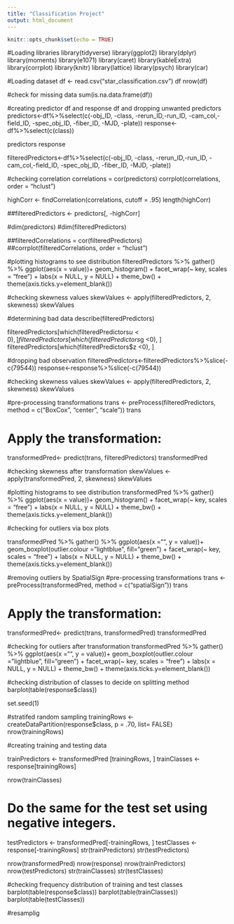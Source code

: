 ---
title: "Classification Project"
output: html_document
---

```{r setup, include=FALSE}
knitr::opts_chunk$set(echo = TRUE)
```


#Loading libraries
library(tidyverse)
library(ggplot2)
library(dplyr)
library(moments)
library(e1071)
library(caret)
library(kableExtra)
library(corrplot)
library(knitr)
library(lattice)
library(psych)
library(car)

#Loading dataset
df <- read.csv("star_classification.csv")
df
nrow(df)

#check for missing data
sum(is.na.data.frame(df))

#creating predictor df and response df and dropping unwanted predictors
predictors<-df%>%select(c(-obj_ID, -class, -rerun_ID,-run_ID, -cam_col,-field_ID, -spec_obj_ID, -fiber_ID, -MJD, -plate))
response<-df%>%select(c(class))

predictors
response

filteredPredictors<-df%>%select(c(-obj_ID, -class, -rerun_ID,-run_ID, -cam_col,-field_ID, -spec_obj_ID, -fiber_ID, -MJD, -plate))

#checking correlation
correlations = cor(predictors)
corrplot(correlations, order = "hclust")

highCorr <- findCorrelation(correlations, cutoff = .95)
length(highCorr)

##filteredPredictors <- predictors[, -highCorr]

#dim(predictors)
#dim(filteredPredictors)

##filteredCorrelations = cor(filteredPredictors)
##corrplot(filteredCorrelations, order = "hclust")

#plotting histograms to see distribution
filteredPredictors %>%
  gather() %>% 
  ggplot(aes(x = value))+
  geom_histogram() +
  facet_wrap(~ key, scales = "free") +
  labs(x = NULL, y = NULL) +
  theme_bw() +
  theme(axis.ticks.y=element_blank())

#checking skewness values
skewValues <- apply(filteredPredictors, 2, skewness)
skewValues

#determining bad data
describe(filteredPredictors)

filteredPredictors[which(filteredPredictors$u <0), ]
filteredPredictors[which(filteredPredictors$g <0), ]
filteredPredictors[which(filteredPredictors$z <0), ]

#dropping bad observation
filteredPredictors<-filteredPredictors%>%slice(-c(79544))
response<-response%>%slice(-c(79544))

#checking skewness values
skewValues <- apply(filteredPredictors, 2, skewness)
skewValues

#pre-processing transformations
trans <- preProcess(filteredPredictors, method = c("BoxCox", "center", "scale"))
trans

# Apply the transformation:
transformedPred<- predict(trans, filteredPredictors)
transformedPred

#checking skewness after transformation
skewValues <- apply(transformedPred, 2, skewness)
skewValues

#plotting histograms to see distribution
transformedPred %>%
  gather() %>% 
  ggplot(aes(x = value))+
  geom_histogram() +
  facet_wrap(~ key, scales = "free") +
  labs(x = NULL, y = NULL) +
  theme_bw() +
  theme(axis.ticks.y=element_blank())

#checking for outliers via box plots

transformedPred %>%
  gather() %>% 
  ggplot(aes(x ="", y = value))+
  geom_boxplot(outlier.colour = "lightblue", fill="green") +
  facet_wrap(~ key, scales = "free") +
  labs(x = NULL, y = NULL) +
  theme_bw() +
  theme(axis.ticks.y=element_blank())

#removing outliers by SpatialSign
#pre-processing transformations
trans <- preProcess(transformedPred, method = c("spatialSign"))
trans

# Apply the transformation:
transformedPred<- predict(trans, transformedPred)
transformedPred

#checking for outliers after transformation
transformedPred %>%
  gather() %>% 
  ggplot(aes(x ="", y = value))+
  geom_boxplot(outlier.colour = "lightblue", fill="green") +
  facet_wrap(~ key, scales = "free") +
  labs(x = NULL, y = NULL) +
  theme_bw() +
  theme(axis.ticks.y=element_blank())

###############################################
#checking distribution of classes to decide on splitting method
barplot(table(response$class))

set.seed(1)

#stratifed random sampling
trainingRows <- createDataPartition(response$class, p = .70, list= FALSE)
nrow(trainingRows)

#creating training and testing data

trainPredictors <- transformedPred [trainingRows, ]
trainClasses <- response[trainingRows]

nrow(trainClasses)

# Do the same for the test set using negative integers.
testPredictors <- transformedPred[-trainingRows, ]
testClasses <- response[-trainingRows]
str(trainPredictors)
str(testPredictors)

nrow(transformedPred)
nrow(response)
nrow(trainPredictors)
nrow(testPredictors)
str(trainClasses)
str(testClasses)

#checking frequency distribution of training and test classes
barplot(table(response$class))
barplot(table(trainClasses))
barplot(table(testClasses))

#resamplig
